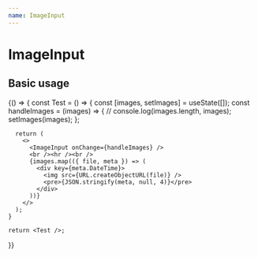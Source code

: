 ```yaml
---
name: ImageInput
---
```



# ImageInput

## Basic usage

<Playground>
  {() => {
    const Test = () => {
      const [images, setImages] = useState([]);
      const handleImages = (images) => {
        // console.log(images.length, images);
        setImages(images);
      };

      return (
        <>
          <ImageInput onChange={handleImages} />
          <br /><hr /><br />
          {images.map(({ file, meta }) => (
            <div key={meta.DateTime}>
              <img src={URL.createObjectURL(file)} />
              <pre>{JSON.stringify(meta, null, 4)}</pre>
            </div>
          ))}
        </>
      );
    }

    return <Test />;
  }}
</Playground>
